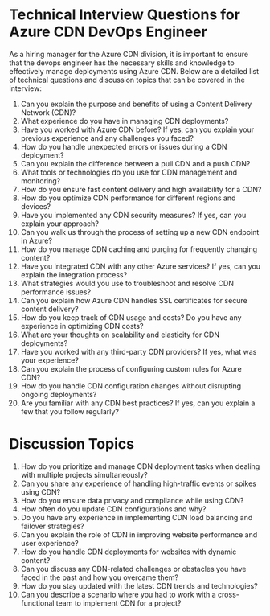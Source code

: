 
# Technical Interview Questions for Azure CDN DevOps Engineer

As a hiring manager for the Azure CDN division, it is important to ensure that the devops engineer has the necessary skills and knowledge to effectively manage deployments using Azure CDN. Below are a detailed list of technical questions and discussion topics that can be covered in the interview:

1. Can you explain the purpose and benefits of using a Content Delivery Network (CDN)?
2. What experience do you have in managing CDN deployments?
3. Have you worked with Azure CDN before? If yes, can you explain your previous experience and any challenges you faced?
4. How do you handle unexpected errors or issues during a CDN deployment?
5. Can you explain the difference between a pull CDN and a push CDN?
6. What tools or technologies do you use for CDN management and monitoring?
7. How do you ensure fast content delivery and high availability for a CDN?
8. How do you optimize CDN performance for different regions and devices?
9. Have you implemented any CDN security measures? If yes, can you explain your approach?
10. Can you walk us through the process of setting up a new CDN endpoint in Azure?
11. How do you manage CDN caching and purging for frequently changing content?
12. Have you integrated CDN with any other Azure services? If yes, can you explain the integration process?
13. What strategies would you use to troubleshoot and resolve CDN performance issues?
14. Can you explain how Azure CDN handles SSL certificates for secure content delivery?
15. How do you keep track of CDN usage and costs? Do you have any experience in optimizing CDN costs?
16. What are your thoughts on scalability and elasticity for CDN deployments?
17. Have you worked with any third-party CDN providers? If yes, what was your experience?
18. Can you explain the process of configuring custom rules for Azure CDN?
19. How do you handle CDN configuration changes without disrupting ongoing deployments?
20. Are you familiar with any CDN best practices? If yes, can you explain a few that you follow regularly?

# Discussion Topics

1. How do you prioritize and manage CDN deployment tasks when dealing with multiple projects simultaneously?
2. Can you share any experience of handling high-traffic events or spikes using CDN?
3. How do you ensure data privacy and compliance while using CDN?
4. How often do you update CDN configurations and why?
5. Do you have any experience in implementing CDN load balancing and failover strategies?
6. Can you explain the role of CDN in improving website performance and user experience?
7. How do you handle CDN deployments for websites with dynamic content? 
8. Can you discuss any CDN-related challenges or obstacles you have faced in the past and how you overcame them?
9. How do you stay updated with the latest CDN trends and technologies?
10. Can you describe a scenario where you had to work with a cross-functional team to implement CDN for a project? 